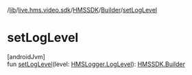 /[lib](/api-reference/android/v2/home/content)/[live.hms.video.sdk](../../index)/[HMSSDK](../index)/[Builder](index)/[setLogLevel](set-log-level)

# setLogLevel

[androidJvm]\
fun [setLogLevel](set-log-level)(level: [HMSLogger.LogLevel](../../../live.hms.video.utils/-h-m-s-logger/-log-level/index)): [HMSSDK.Builder](index)
